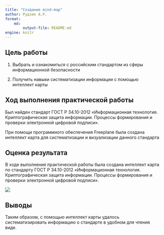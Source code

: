 ```yaml
---
title: "Создание mind-map"
author: Рудзик А.Р.
format: 
    md:
        output-file: README.md
engine: knitr
---
```


## Цель работы
1. Выбрать и ознакомиться с российским стандартом из сферы информационной безопасности

2.  Получить навыки систематизации информации с помощью интеллект карты

## Ход выполнения практической работы

Был найден стандарт ГОСТ Р 34.10-2012 «Информационная технология. Криптографическая защита информации. Процессы формирования и проверки электронной цифровой подписи».

При помощи программного обеспечения Freeplane была создана интеллект карта для систематизации и визуализации данного стандарта

## Оценка результата

В ходе выполнения практической работы была создана интеллект карта по стандарту ГОСТ Р 34.10-2012 «Информационная технология. Криптографическая защита информации. Процессы формирования и проверки электронной цифровой подписи».

![](./final.jpg)

## Выводы

Таким образом, с помощью интеллект карты удалось систематизировать информацию о стандарте в удобном для чтения виде.